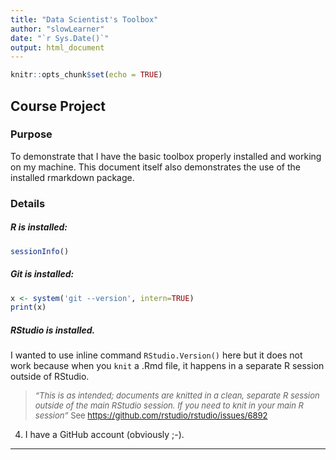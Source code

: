 ```yaml
---
title: "Data Scientist's Toolbox"
author: "slowLearner"
date: "`r Sys.Date()`"
output: html_document
---
```


```r
knitr::opts_chunk$set(echo = TRUE)
```

## Course Project

### Purpose

To demonstrate that I have the basic toolbox properly installed and working on my machine.
This document itself also demonstrates the use of the installed rmarkdown package.

### Details
##### R is installed:  
```r
sessionInfo()
```
##### Git is installed:
```r
x <- system('git --version', intern=TRUE)
print(x)
```
##### RStudio is installed.

I wanted to use inline command `RStudio.Version()` here but it does not work because when you `knit` a .Rmd file, it happens in a separate R session outside of RStudio.

> <font size=2>*"This is as intended; documents are knitted in a clean, separate R session outside of the main RStudio session. If you need to knit in your main R session"* See <https://github.com/rstudio/rstudio/issues/6892></font>

4. I have a GitHub account (obviously ;-).

---